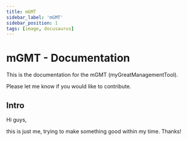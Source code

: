 ```yaml
---
title: mGMT
sidebar_label: 'mGMT'
sidebar_position: 1
tags: [image, docusaurus]
---
```


# mGMT - Documentation

This is the documentation for the mGMT (myGreatManagementTool).

Please let me know if you would like to contribute. 

## Intro

Hi guys, 

this is just me, trying to make something good within my time. Thanks!



